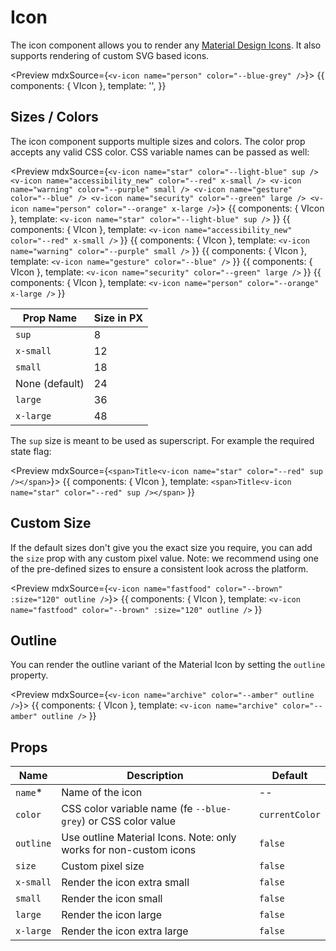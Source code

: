 
<Meta title='Icon' component={VIcon} />

# Icon

The icon component allows you to render any [Material Design Icons](https://material.io/icons). It also supports rendering of custom SVG based icons.

<Preview mdxSource={`<v-icon name="person" color="--blue-grey" />`}>
	<Story name='intro' height='40px'>{{
	components: { VIcon },
	template: '<v-icon name="person" color="--blue-grey" />',
	}}</Story>
</Preview>

## Sizes / Colors

The icon component supports multiple sizes and colors. The color prop accepts any valid CSS color. CSS variable names can be passed as well:

<Preview mdxSource={`
<v-icon name="star" color="--light-blue" sup />
<v-icon name="accessibility_new" color="--red" x-small />
<v-icon name="warning" color="--purple" small />
<v-icon name="gesture" color="--blue" />
<v-icon name="security" color="--green" large />
<v-icon name="person" color="--orange" x-large />
`}>
	<Story name="sup" height="60px">
		{{
			components: { VIcon },
			template: `<v-icon name="star" color="--light-blue" sup />`
		}}
	</Story>
	<Story name="x-small" height="60px">
		{{
			components: { VIcon },
			template: `<v-icon name="accessibility_new" color="--red" x-small />`
		}}
	</Story>
	<Story name="small" height="60px">
		{{
			components: { VIcon },
			template: `<v-icon name="warning" color="--purple" small />`
		}}
	</Story>
	<Story name="default" height="60px">
		{{
			components: { VIcon },
			template: `<v-icon name="gesture" color="--blue" />`
		}}
	</Story>
	<Story name="large" height="60px">
		{{
			components: { VIcon },
			template: `<v-icon name="security" color="--green" large />`
		}}
	</Story>
	<Story name="x-large" height="60px">
		{{
			components: { VIcon },
			template: `<v-icon name="person" color="--orange" x-large />`
		}}
	</Story>
</Preview>

| Prop Name      | Size in PX |
|----------------|------------|
| `sup`          | 8          |
| `x-small`      | 12         |
| `small`        | 18         |
| None (default) | 24         |
| `large`        | 36         |
| `x-large`      | 48         |

The `sup` size is meant to be used as superscript. For example the required state flag:

<Preview mdxSource={`
<span>Title<v-icon name="star" color="--red" sup /></span>
`}>
	<Story name="inline-sup" height="34px">
		{{
			components: { VIcon },
			template: `<span>Title<v-icon name="star" color="--red" sup /></span>`
		}}
	</Story>
</Preview>

## Custom Size
If the default sizes don't give you the exact size you require, you can add the `size` prop with any
custom pixel value. Note: we recommend using one of the pre-defined sizes to ensure a consistent look
across the platform.

<Preview mdxSource={`
<v-icon name="fastfood" color="--brown" :size="120" outline />
`}>
	<Story name="custom-size" height="136px">
		{{
			components: { VIcon },
			template: `<v-icon name="fastfood" color="--brown" :size="120" outline />`
		}}
	</Story>
</Preview>

## Outline
You can render the outline variant of the Material Icon by setting the `outline` property.

<Preview mdxSource={`
<v-icon name="archive" color="--amber" outline />
`}>
	<Story name="outline" height="40px">
		{{
			components: { VIcon },
			template: `<v-icon name="archive" color="--amber" outline />`
		}}
	</Story>
</Preview>

## Props
| Name      | Description                                                       | Default        |
|-----------|-------------------------------------------------------------------|----------------|
| `name`*   | Name of the icon                                                  | --             |
| `color`   | CSS color variable name (fe `--blue-grey`) or CSS color value     | `currentColor` |
| `outline` | Use outline Material Icons. Note: only works for non-custom icons | `false`        |
| `size`    | Custom pixel size                                                 | `false`        |
| `x-small` | Render the icon extra small                                       | `false`        |
| `small`   | Render the icon small                                             | `false`        |
| `large`   | Render the icon large                                             | `false`        |
| `x-large` | Render the icon extra large                                       | `false`        |

